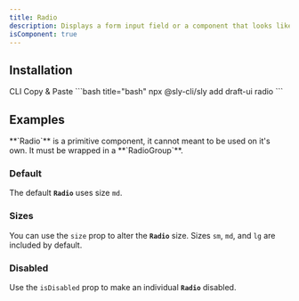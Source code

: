 ```yaml
---
title: Radio
description: Displays a form input field or a component that looks like an input field.
isComponent: true
---
```


## Installation

<Tabs>
  <TabList aria-label="Preview and Code Tabs">
      <Tab id="cli-install">CLI</Tab>
      <Tab id="manual-install">Copy & Paste</Tab>
  </TabList>
  <TabPanel id="cli-install" className="px-0 [&_pre]:my-0 [&_figure]:my-0">
    ```bash title="bash"
    npx @sly-cli/sly add draft-ui radio
    ```
  </TabPanel>
  <TabPanel id="manual-install" className="px-0">
    <ComponentSource src="../../packages/ui/src/radio.tsx" />
  </TabPanel>
</Tabs>

## Examples

<Callout type="warning">
  **`Radio`** is a primitive component, it cannot meant to be used on it's own. It must be wrapped in a **`RadioGroup`**.
</Callout>

### Default

The default **`Radio`** uses size `md`.

<ComponentExample name="radio" story="default" />

### Sizes

You can use the `size` prop to alter the **`Radio`** size. Sizes `sm`, `md`, and `lg` are included by default.

<ComponentExample name="radio" story="sizes" />

### Disabled

Use the `isDisabled` prop to make an individual **`Radio`** disabled.

<ComponentExample name="radio" story="disabled" />

